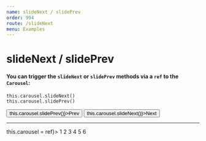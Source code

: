 ```yaml
---
name: slideNext / slidePrev
order: 994
route: /slideNext
menu: Examples
---
```



# slideNext / slidePrev
#### You can trigger the `slideNext` or `slidePrev` methods via a `ref` to the `Carousel`: 

```
this.carousel.slideNext()
this.carousel.slidePrev()
```

<Playground >
    <button onClick={() => this.carousel.slidePrev()}>Prev</button>
    <button onClick={() => this.carousel.slideNext()}>Next</button>
    <hr/>
    <Carousel ref={ref => this.carousel = ref}>
    <Item>1</Item>
    <Item>2</Item>
    <Item>3</Item>
    <Item>4</Item>
    <Item>5</Item>
    <Item>6</Item>
    </Carousel>
</Playground>